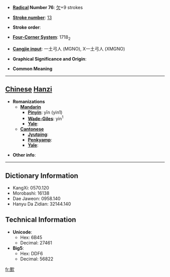 * '''[[Wiktionary:Chinese radical index| Radical]] Number 76''': [[Wiktionary:Chinese radical index 欠|欠]]+9 strokes

* '''[[Wiktionary:Chinese total strokes index|Stroke number]]''': [[Wiktionary:Chinese total strokes index 13|13]]

* '''Stroke order''': 

* '''[[Wiktionary:Chinese four corner index|Four-Corner System]]''': 1718<sub>2</sub>

* '''[[Wiktionary:Chinese Cangjie index|Cangjie input]]''': 一土弓人 (MGNO), X一土弓人 (XMGNO)

* '''Graphical Significance and Origin''': 

* '''Common Meaning'''

----

== [[Chinese]] [[Hanzi]] ==

* '''Romanizations'''
** '''[[Mandarin]]'''
*** '''[[Pinyin]]''': yīn (yin1)
*** '''[[Wade-Giles]]''': yin<sup>1</sup>
*** '''[[Yale]]''': 
** '''[[Cantonese]]'''
*** '''[[Jyutping]]''':
*** '''[[Penkyamp]]''': 
*** '''[[Yale]]''': 

* '''Other info''': 

----

== Dictionary Information ==

* KangXi: 0570.120
* Morobashi: 16138
* Dae Jaweon: 0958.140
* Hanyu Da Zidian: 32144.140

== Technical Information ==

* '''Unicode''':
** Hex: 6B45
** Decimal: 27461
* '''Big5''':
** Hex: DDF6
** Decimal: 56822

[[fr:歅]]
